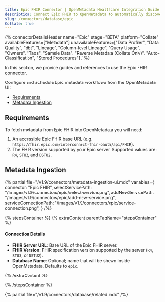 ```yaml
---
title: Epic FHIR Connector | OpenMetadata Healthcare Integration Guide
description: Connect Epic FHIR to OpenMetadata to automatically discover, catalog, and manage your Epic FHIR metadata. Step-by-step configuration guide.
slug: /connectors/database/epic
Collate: true
---
```







{% connectorDetailsHeader
name="Epic"
stage="BETA"
platform="Collate"
availableFeatures=["Metadata"]
unavailableFeatures=["Data Profiler", "Data Quality", "dbt", "Lineage", "Column-level Lineage", "Query Usage", "Owners", "Tags", "Sample Data", "Reverse Metadata (Collate Only)", "Auto-Classification", "Stored Procedures"]
/ %}

In this section, we provide guides and references to use the Epic FHIR connector.

Configure and schedule Epic metadata workflows from the OpenMetadata UI:

- [Requirements](#requirements)
- [Metadata Ingestion](#metadata-ingestion)

<IngestionModeTiles yamlPath="/snippets/connectors/database/epic/yaml" />

## Requirements

To fetch metadata from Epic FHIR into OpenMetadata you will need:

1. An accessible Epic FHIR base URL (e.g. `https://fhir.epic.com/interconnect-fhir-oauth/api/FHIR`).
2. The FHIR version supported by your Epic server. Supported values are: `R4`, `STU3`, and `DSTU2`.

## Metadata Ingestion

{% partial 
  file="/v1.9/connectors/metadata-ingestion-ui.mdx" 
  variables={
    connector: "Epic FHIR", 
    selectServicePath: "/images/v1.9/connectors/epic/select-service.png",
    addNewServicePath: "/images/v1.9/connectors/epic/add-new-service.png",
    serviceConnectionPath: "/images/v1.9/connectors/epic/service-connection.png",
} 
/%}

{% stepsContainer %}
{% extraContent parentTagName="stepsContainer" %}

#### Connection Details

- **FHIR Server URL**: Base URL of the Epic FHIR server.
- **FHIR Version**: FHIR specification version supported by the server (`R4`, `STU3`, or `DSTU2`).
- **Database Name**: Optional; name that will be shown inside OpenMetadata. Defaults to `epic`.

<AdvancedConfiguration />

{% /extraContent %}

<TestConnection />

<ConfigureIngestion />

<IngestionScheduleAndDeploy />

{% /stepsContainer %}

{% partial file="/v1.9/connectors/database/related.mdx" /%}
